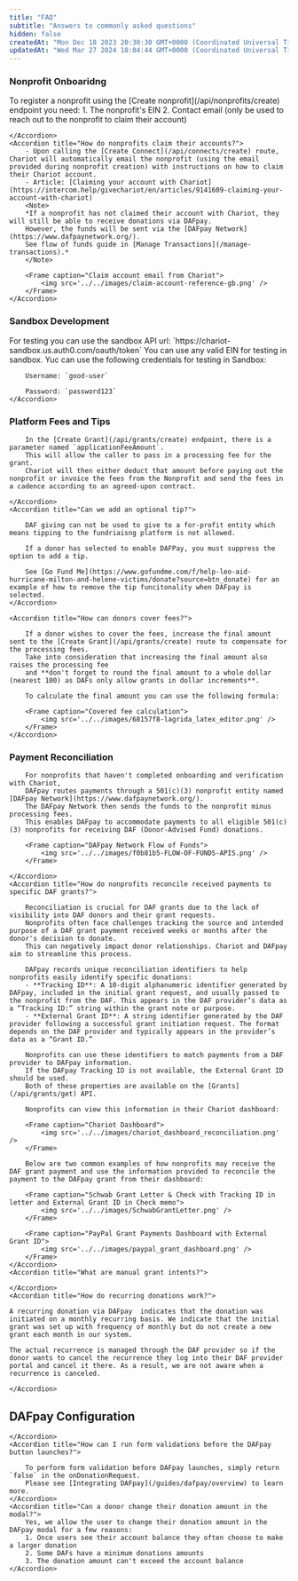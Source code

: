 ```yaml
---
title: "FAQ"
subtitle: "Answers to commonly asked questions"
hidden: false
createdAt: "Mon Dec 18 2023 20:30:30 GMT+0000 (Coordinated Universal Time)"
updatedAt: "Wed Mar 27 2024 18:04:44 GMT+0000 (Coordinated Universal Time)"
---
```

### Nonprofit Onboaridng
<AccordionGroup>
    <Accordion title="What information is needed to register a nonprofit?">
    To register a nonprofit using the [Create nonprofit](/api/nonprofits/create) endpoint you need:
     1. The nonprofit's EIN
     2. Contact email (only be used to reach out to the nonprofit to claim their account)

    </Accordion>
    <Accordion title="How do nonprofits claim their accounts?">
        - Upon calling the [Create Connect](/api/connects/create) route, Chariot will automatically email the nonprofit (using the email provided during nonprofit creation) with instructions on how to claim their Chariot account.
        - Article: [Claiming your account with Chariot](https://intercom.help/givechariot/en/articles/9141609-claiming-your-account-with-chariot)
        <Note>
        *If a nonprofit has not claimed their account with Chariot, they will still be able to receive donations via DAFpay.
        However, the funds will be sent via the [DAFpay Network](https://www.dafpaynetwork.org/).
        See flow of funds guide in [Manage Transactions](/manage-transactions).*
        </Note>

        <Frame caption="Claim account email from Chariot">
            <img src='../../images/claim-account-reference-gb.png' />
        </Frame>
    </Accordion>
</AccordionGroup>

### Sandbox Development
<AccordionGroup>
    <Accordion title="What is the sandbox API url">
        For testing you can use the sandbox API url: `https://chariot-sandbox.us.auth0.com/oauth/token`
    </Accordion>
    <Accordion title="What EIN should I use for testing?">
        You can use any valid EIN for testing in sandbox.
    </Accordion>
    <Accordion title="What are the test credentials?">
        Yuc can use the following credentials for testing in Sandbox:

        Username: `good-user`

        Password: `password123`
    </Accordion>
</AccordionGroup>

### Platform Fees and Tips
<AccordionGroup>
    <Accordion title="How can my platform collect our processing fees?">

        In the [Create Grant](/api/grants/create) endpoint, there is a parameter named `applicationFeeAmount`.
        This will allow the caller to pass in a processing fee for the grant.
        Chariot will then either deduct that amount before paying out the nonprofit or invoice the fees from the Nonprofit and send the fees in a cadence according to an agreed-upon contract.

    </Accordion>    
    <Accordion title="Can we add an optional tip?">

        DAF giving can not be used to give to a for-profit entity which means tipping to the fundriaisng platform is not allowed.

        If a donor has selected to enable DAFPay, you must suppress the option to add a tip. 

        See [Go Fund Me](https://www.gofundme.com/f/help-leo-aid-hurricane-milton-and-helene-victims/donate?source=btn_donate) for an example of how to remove the tip funcitonality when DAFpay is selected. 
    </Accordion>

    <Accordion title="How can donors cover fees?">

        If a donor wishes to cover the fees, increase the final amount sent to the [Create Grant](/api/grants/create) route to compensate for the processing fees.
        Take into consideration that increasing the final amount also raises the processing fee 
        and **don't forget to round the final amount to a whole dollar (nearest 100) as DAFs only allow grants in dollar increments**.

        To calculate the final amount you can use the following formula: 

        <Frame caption="Covered fee calculation">
            <img src='../../images/68157f8-lagrida_latex_editor.png' />
        </Frame>
    </Accordion>
</AccordionGroup>


### Payment Reconciliation 
<AccordionGroup>
    <Accordion title="What is the DAFpay Network?">

        For nonprofits that haven't completed onboarding and verification with Chariot, 
        DAFpay routes payments through a 501(c)(3) nonprofit entity named [DAFpay Network](https://www.dafpaynetwork.org/).
        The DAFpay Network then sends the funds to the nonprofit minus processing fees.
        This enables DAFpay to accommodate payments to all eligible 501(c)(3) nonprofits for receiving DAF (Donor-Advised Fund) donations.

        <Frame caption="DAFpay Network Flow of Funds">
            <img src='../../images/f0b81b5-FLOW-OF-FUNDS-APIS.png' />
        </Frame>

    </Accordion>
    <Accordion title="How do nonprofits reconcile received payments to specific DAF grants?">

        Reconciliation is crucial for DAF grants due to the lack of visibility into DAF donors and their grant requests.
        Nonprofits often face challenges tracking the source and intended purpose of a DAF grant payment received weeks or months after the donor's decision to donate.
        This can negatively impact donor relationships. Chariot and DAFpay aim to streamline this process.

        DAFpay records unique reconciliation identifiers to help nonprofits easily identify specific donations:
        - **Tracking ID**: A 10-digit alphanumeric identifier generated by DAFpay, included in the initial grant request, and usually passed to the nonprofit from the DAF. This appears in the DAF provider’s data as a “Tracking ID:” string within the grant note or purpose.
        - **External Grant ID**: A string identifier generated by the DAF provider following a successful grant initiation request. The format depends on the DAF provider and typically appears in the provider’s data as a “Grant ID.”

        Nonprofits can use these identifiers to match payments from a DAF provider to DAFpay information.
        If the DAFpay Tracking ID is not available, the External Grant ID should be used.
        Both of these properties are available on the [Grants](/api/grants/get) API.

        Nonprofits can view this information in their Chariot dashboard:

        <Frame caption="Chariot Dashboard">
            <img src='../../images/chariot_dashboard_reconciliation.png' />
        </Frame>

        Below are two common examples of how nonprofits may receive the DAF grant payment and use the information provided to reconcile the payment to the DAFpay grant from their dashboard:

        <Frame caption="Schwab Grant Letter & Check with Tracking ID in letter and External Grant ID in Check memo">
            <img src='../../images/SchwabGrantLetter.png' />
        </Frame>
        
        <Frame caption="PayPal Grant Payments Dashboard with External Grant ID">
            <img src='../../images/paypal_grant_dashboard.png' />
        </Frame>
    </Accordion>
    <Accordion title="What are manual grant intents?">

    </Accordion>
    <Accordion title="How do recurring donations work?">

    A recurring donation via DAFpay  indicates that the donation was initiated on a monthly recurring basis. We indicate that the initial grant was set up with frequency of monthly but do not create a new grant each month in our system.
    
    The actual recurrence is managed through the DAF provider so if the donor wants to cancel the recurrence they log into their DAF provider portal and cancel it there. As a result, we are not aware when a recurrence is canceled. 
    
    </Accordion>
    
</AccordionGroup>


## DAFpay Configuration
<AccordionGroup>
    <Accordion title="What best practices for placing the DAFpay button ona  donation form?">

    </Accordion>
    <Accordion title="How can I run form validations before the DAFpay button launches?">

        To perform form validation before DAFpay launches, simply return `false` in the onDonationRequest.
        Please see [Integrating DAFpay](/guides/dafpay/overview) to learn more.
    </Accordion>
    <Accordion title="Can a donor change their donation amount in the modal?">
        Yes, we allow the user to change their donation amount in the DAFpay modal for a few reasons:
        1. Once users see their account balance they often choose to make a larger donation
        2. Some DAFs have a minimum donations amounts
        3. The donation amount can't exceed the account balance
    </Accordion>
</AccordionGroup>
